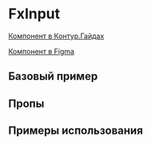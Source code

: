 
<Meta of={FxInputStories} />

# FxInput

[Компонент в Контур.Гайдах](https://guides.kontur.ru/components/input-fields/input/#11)

[Компонент в Figma](https://www.figma.com/file/87ScqxPzJpF9DcVBNYWOjM/%E2%9A%A1-Kontur-UI-Modern-Layout?node-id=203%3A1602)

<Description />

## Базовый пример

<Primary />

## Пропы

<Controls />

## Примеры использования

<Stories />
